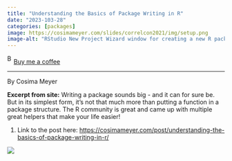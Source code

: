 ```yaml
---
title: "Understanding the Basics of Package Writing in R"
date: "2023-103-28"
categories: [packages]
image: https://cosimameyer.com/slides/correlcon2021/img/setup.png
image-alt: "RStudio New Project Wizard window for creating a new R package named overviewR, showing options to add source files, set directory, initialize a Git repository, and use renv."
---
```


<link href="https://fonts.googleapis.com/css?family=Cookie" rel="stylesheet"><a class="bmc-button" target="_blank" href="https://www.buymeacoffee.com/JoscelinRocha">![Buy me a coffee](https://cdn.buymeacoffee.com/buttons/bmc-new-btn-logo.svg){alt="Buy me a coffee" width="15" height="21"}Buy me a coffee</a>

------------------------------------------------------------------------

By Cosima Meyer

**Excerpt from site:** Writing a package sounds big - and it can for sure be. But in its simplest form, it's not that much more than putting a function in a package structure. The R community is great and came up with multiple great helpers that make your life easier!

1.  Link to the post here: <https://cosimameyer.com/post/understanding-the-basics-of-package-writing-in-r/>

![](https://cosimameyer.com/slides/correlcon2021/img/setup.png){fig-alt="RStudio New Project Wizard window for creating a new R package named overviewR, showing options to add source files, set directory, initialize a Git repository, and use renv."}
